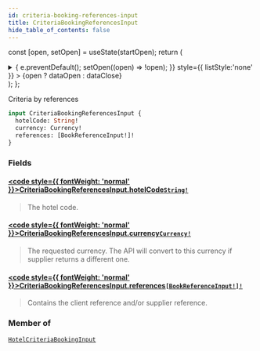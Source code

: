 ```yaml
---
id: criteria-booking-references-input
title: CriteriaBookingReferencesInput
hide_table_of_contents: false
---
```






const [open, setOpen] = useState(startOpen);
return (
<details {...(open ? { open: true } : {})} className="details" style={{ border:'none', boxShadow:'none', background:'var(--ifm-background-color)' }}>
<summary
onClick={(e) => {
e.preventDefault();
setOpen((open) => !open);
}}
style={{ listStyle:'none' }} >
{open ? dataOpen : dataClose}
</summary>
{open && children}
</details>
);
};

Criteria by references

```graphql
input CriteriaBookingReferencesInput {
  hotelCode: String!
  currency: Currency!
  references: [BookReferenceInput!]!
}
```

### Fields

#### [<code style={{ fontWeight: 'normal' }}>CriteriaBookingReferencesInput.<b>hotelCode</b></code>](#)<Bullet />[`String!`](/api/scalars/string) <Badge class="badge badge--secondary" text="non-null"/> <Badge class="badge badge--secondary" text="scalar"/>

> The hotel code.

#### [<code style={{ fontWeight: 'normal' }}>CriteriaBookingReferencesInput.<b>currency</b></code>](#)<Bullet />[`Currency!`](/api/scalars/currency) <Badge class="badge badge--secondary" text="non-null"/> <Badge class="badge badge--secondary" text="scalar"/>

> The requested currency. The API will convert to this currency if supplier returns a different one.

#### [<code style={{ fontWeight: 'normal' }}>CriteriaBookingReferencesInput.<b>references</b></code>](#)<Bullet />[`[BookReferenceInput!]!`](/api/inputs/book-reference-input) <Badge class="badge badge--secondary" text="non-null"/> <Badge class="badge badge--secondary" text="input"/>

> Contains the client reference and/or supplier reference.

### Member of

[`HotelCriteriaBookingInput`](/api/inputs/hotel-criteria-booking-input) <Badge class="badge badge--secondary" text="input"/>
